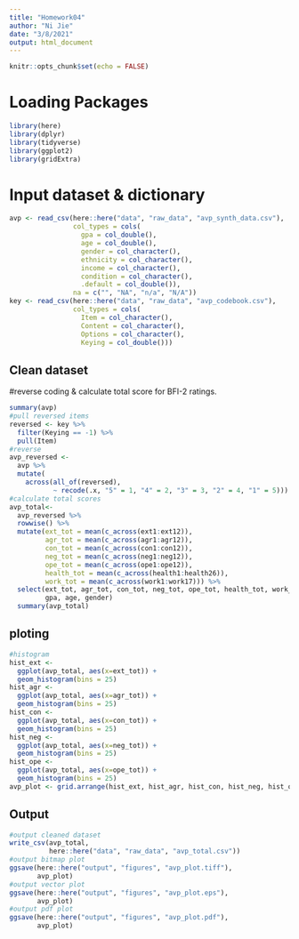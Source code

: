 ```yaml
---
title: "Homework04"
author: "Ni Jie"
date: "3/8/2021"
output: html_document
---
```


```r
knitr::opts_chunk$set(echo = FALSE)
```

# Loading Packages

```r
library(here)
library(dplyr)
library(tidyverse)
library(ggplot2)
library(gridExtra)
```


# Input dataset & dictionary

```r
avp <- read_csv(here::here("data", "raw_data", "avp_synth_data.csv"),
                col_types = cols(
                  gpa = col_double(),
                  age = col_double(),
                  gender = col_character(),
                  ethnicity = col_character(),
                  income = col_character(),
                  condition = col_character(),
                  .default = col_double()),
                na = c("", "NA", "n/a", "N/A"))
key <- read_csv(here::here("data", "raw_data", "avp_codebook.csv"),
                col_types = cols(
                  Item = col_character(),
                  Content = col_character(),
                  Options = col_character(),
                  Keying = col_double()))
```


## Clean dataset

#reverse coding & calculate total score for BFI-2 ratings.

```r
summary(avp)
#pull reversed items
reversed <- key %>%
  filter(Keying == -1) %>%
  pull(Item)
#reverse
avp_reversed <-
  avp %>%
  mutate(
    across(all_of(reversed),
           ~ recode(.x, "5" = 1, "4" = 2, "3" = 3, "2" = 4, "1" = 5)))
#calculate total scores
avp_total<-
  avp_reversed %>% 
  rowwise() %>% 
  mutate(ext_tot = mean(c_across(ext1:ext12)),
         agr_tot = mean(c_across(agr1:agr12)),
         con_tot = mean(c_across(con1:con12)),
         neg_tot = mean(c_across(neg1:neg12)),
         ope_tot = mean(c_across(ope1:ope12)),
         health_tot = mean(c_across(health1:health26)),
         work_tot = mean(c_across(work1:work17))) %>% 
  select(ext_tot, agr_tot, con_tot, neg_tot, ope_tot, health_tot, work_tot,
         gpa, age, gender) 
  summary(avp_total)
```


## ploting

```r
#histogram
hist_ext <-
  ggplot(avp_total, aes(x=ext_tot)) + 
  geom_histogram(bins = 25)
hist_agr <-
  ggplot(avp_total, aes(x=agr_tot)) + 
  geom_histogram(bins = 25)
hist_con <-
  ggplot(avp_total, aes(x=con_tot)) + 
  geom_histogram(bins = 25)
hist_neg <-
  ggplot(avp_total, aes(x=neg_tot)) + 
  geom_histogram(bins = 25)
hist_ope <-
  ggplot(avp_total, aes(x=ope_tot)) + 
  geom_histogram(bins = 25)
avp_plot <- grid.arrange(hist_ext, hist_agr, hist_con, hist_neg, hist_ope)
``` 


## Output
```r
#output cleaned dataset
write_csv(avp_total,
          here::here("data", "raw_data", "avp_total.csv"))
#output bitmap plot
ggsave(here::here("output", "figures", "avp_plot.tiff"),
       avp_plot)
#output vector plot
ggsave(here::here("output", "figures", "avp_plot.eps"),
       avp_plot)
#output pdf plot
ggsave(here::here("output", "figures", "avp_plot.pdf"),
       avp_plot)
``` 